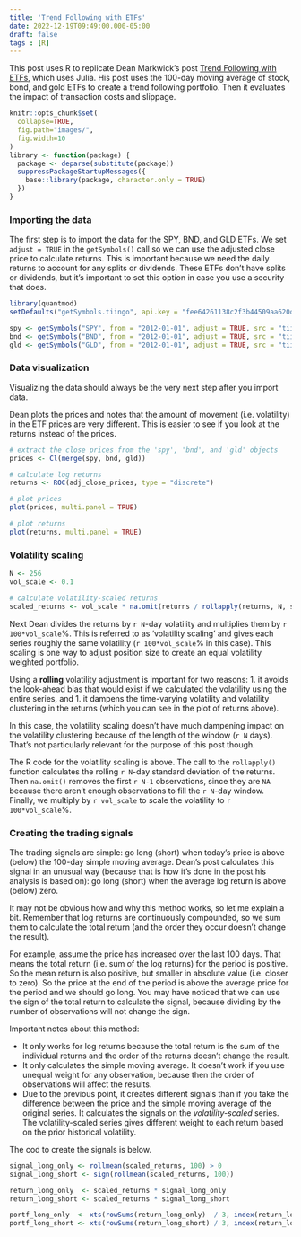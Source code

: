 ```yaml
---
title: 'Trend Following with ETFs'
date: 2022-12-19T09:49:00.000-05:00
draft: false
tags : [R]
---
```


This post uses R to replicate Dean Markwick's post [Trend Following with ETFs](https://dm13450.github.io/2022/11/18/Trend-Following-with-ETFs.html),
which uses Julia. His post uses the 100-day moving average of stock, bond, and
gold ETFs to create a trend following portfolio. Then it evaluates the impact
of transaction costs and slippage.

<!--more-->

```r
knitr::opts_chunk$set(
  collapse=TRUE,
  fig.path="images/",
  fig.width=10
)
library <- function(package) {
  package <- deparse(substitute(package))
  suppressPackageStartupMessages({
    base::library(package, character.only = TRUE)
  })
}
```

### Importing the data

The first step is to import the data for the SPY, BND, and GLD ETFs. We set
`adjust = TRUE` in the `getSymbols()` call so we can use the adjusted close
price to calculate returns. This is important because we need the daily
returns to account for any splits or dividends. These ETFs don't have splits
or dividends, but it's important to set this option in case you use a security
that does.

```r
library(quantmod)
setDefaults("getSymbols.tiingo", api.key = "fee64261138c2f3b44509aa620dd6ac674431968")

spy <- getSymbols("SPY", from = "2012-01-01", adjust = TRUE, src = "tiingo", auto.assign = FALSE)
bnd <- getSymbols("BND", from = "2012-01-01", adjust = TRUE, src = "tiingo", auto.assign = FALSE)
gld <- getSymbols("GLD", from = "2012-01-01", adjust = TRUE, src = "tiingo", auto.assign = FALSE)
```

### Data visualization

Visualizing the data should always be the very next step after you import data.

Dean plots the prices and notes that the amount of movement (i.e. volatility)
in the ETF prices are very different. This is easier to see if you look at the
returns instead of the prices.

```r
# extract the close prices from the 'spy', 'bnd', and 'gld' objects
prices <- Cl(merge(spy, bnd, gld))

# calculate log returns
returns <- ROC(adj_close_prices, type = "discrete")

# plot prices
plot(prices, multi.panel = TRUE)

# plot returns
plot(returns, multi.panel = TRUE)
```

### Volatility scaling

```r
N <- 256
vol_scale <- 0.1

# calculate volatility-scaled returns
scaled_returns <- vol_scale * na.omit(returns / rollapply(returns, N, sd))
```

Next Dean divides the returns by `r N`-day volatility and multiplies them by `r 100*vol_scale`%.
This is referred to as 'volatility scaling' and gives each series roughly the
same volatility (`r 100*vol_scale`% in this case). This scaling is one way to adjust position
size to create an equal volatility weighted portfolio.

Using a **rolling** volatility adjustment is important for two reasons:
1. it avoids the look-ahead bias that would exist if we calculated the
   volatility using the entire series, and
1. it dampens the time-varying volatility and volatility clustering in the
   returns (which you can see in the plot of returns above).

In this case, the volatility scaling doesn't have much dampening impact on the
volatility clustering because of the length of the window (`r N` days). That's
not particularly relevant for the purpose of this post though.

The R code for the volatility scaling is above. The call to the `rollapply()`
function calculates the rolling `r N`-day standard deviation of the returns.
Then `na.omit()` removes the first `r N-1` observations, since they are `NA`
because there aren't enough observations to fill the `r N`-day window. Finally,
we multiply by `r vol_scale` to scale the volatility to `r 100*vol_scale`%.

### Creating the trading signals

The trading signals are simple: go long (short) when today's price is above
(below) the 100-day simple moving average. Dean's post calculates this signal
in an unusual way (because that is how it's done in the post his analysis is
based on): go long (short) when the average log return is above (below) zero.

It may not be obvious how and why this method works, so let me explain a bit.
Remember that log returns are continuously compounded, so we sum them to
calculate the total return (and the order they occur doesn't change the
result).

For example, assume the price has increased over the last 100 days. That means
the total return (i.e. sum of the log returns) for the period is positive. So
the mean return is also positive, but smaller in absolute value (i.e. closer
to zero). So the price at the end of the period is above the average price for
the period and we should go long. You may have noticed that we can use the sign
of the total return to calculate the signal, because dividing by the number of
observations will not change the sign.

Important notes about this method:

* It only works for log returns because the total return is the sum of the
  individual returns and the order of the returns doesn't change the result.
* It only calculates the simple moving average. It doesn't work if you use
  unequal weight for any observation, because then the order of observations
  will affect the results.
* Due to the previous point, it creates different signals than if you take the
  difference between the price and the simple moving average of the original
  series. It calculates the signals on the *volatility-scaled* series. The
  volatility-scaled series gives different weight to each return based on the
  prior historical volatility.

The cod to create the signals is below.

```r
signal_long_only <- rollmean(scaled_returns, 100) > 0
signal_long_short <- sign(rollmean(scaled_returns, 100))

return_long_only  <- scaled_returns * signal_long_only
return_long_short <- scaled_returns * signal_long_short

portf_long_only  <- xts(rowSums(return_long_only)  / 3, index(return_long_only))
portf_long_short <- xts(rowSums(return_long_short) / 3, index(return_long_short))
```
